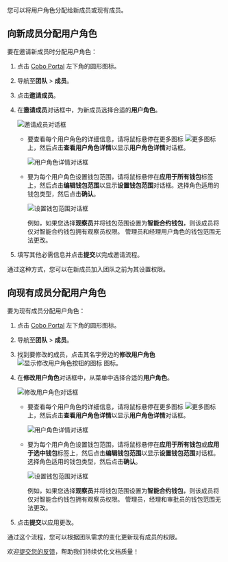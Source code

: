 您可以将用户角色分配给新成员或现有成员。

## 向新成员分配用户角色

要在邀请新成员时分配用户角色：

1. 点击 [Cobo Portal](https://portal.cobo.com/login) 左下角的圆形图标。
2. 导航至**团队** > **成员**。
3. 点击**邀请成员**。
4. 在**邀请成员**对话框中，为新成员选择合适的**用户角色**。

    <img src="/cn/images/organization/invite-members.png" className="screenshot_modal" alt="邀请成员对话框" />

    - 要查看每个用户角色的详细信息，请将鼠标悬停在更多图标 <img src="/cn/images/common/icon_more.svg" className="icon" alt="更多图标" /> 上，然后点击**查看用户角色详情**以显示**用户角色详情**对话框。

        <img src="/cn/images/organization/role-details.png" className="screenshot_modal" alt="用户角色详情对话框" />

    - 要为每个用户角色设置钱包范围，请将鼠标悬停在**应用于所有钱包**标签上，然后点击**编辑钱包范围**以显示**设置钱包范围**对话框。选择角色适用的钱包类型，然后点击**确认**。

        <img src="/cn/images/organization/set-scope.png" className="screenshot_modal" alt="设置钱包范围对话框" />

        例如，如果您选择**观察员**并将钱包范围设置为**智能合约钱包**，则该成员将仅对智能合约钱包拥有观察员权限。
        <Info>管理员和经理用户角色的钱包范围无法更改。</Info>

5. 填写其他必需信息并点击**提交**以完成邀请流程。

通过这种方式，您可以在新成员加入团队之前为其设置权限。

## 向现有成员分配用户角色

要为现有成员分配用户角色：

1. 点击 [Cobo Portal](https://portal.cobo.com/login) 左下角的圆形图标。
2. 导航至**团队** > **成员**。
3. 找到要修改的成员，点击其名字旁边的**修改用户角色** <img src="/cn/images/common/icon_edit.svg" className="icon" alt="显示修改用户角色按钮的图标"/> 图标。
4. 在**修改用户角色**对话框中，从菜单中选择合适的**用户角色**。

    <img src="/cn/images/organization/modify-user-role.png" className="screenshot_modal" alt="修改用户角色对话框" />

    - 要查看每个用户角色的详细信息，请将鼠标悬停在更多图标 <img src="/cn/images/common/icon_more.svg" className="icon" alt="更多图标" /> 上，然后点击**查看用户角色详情**以显示**用户角色详情**对话框。

        <img src="/cn/images/organization/role-details.png" className="screenshot_modal" alt="用户角色详情对话框" />

    - 要为每个用户角色设置钱包范围，请将鼠标悬停在**应用于所有钱包**或**应用于选中钱包**标签上，然后点击**编辑钱包范围**以显示**设置钱包范围**对话框。选择角色适用的钱包类型，然后点击**确认**。

        <img src="/cn/images/organization/set-scope.png" className="screenshot_modal" alt="设置钱包范围对话框" />

        例如，如果您选择**观察员**并将钱包范围设置为**智能合约钱包**，则该成员将仅对智能合约钱包拥有观察员权限。
        <Info>管理员，经理和审批员的钱包范围无法更改。</Info>

5. 点击**提交**以应用更改。

通过这个流程，您可以根据团队需求的变化更新现有成员的权限。

<Tip>欢迎[提交您的反馈](https://forms.zohopublic.com/cobo/form/DocumentFeedbackForm/formperma/QvLOhxJv1_JMsJ-1dleZ8Itb_7rzN-LtgvsDdxosoVI?referrername=manuals)，帮助我们持续优化文档质量！</Tip>